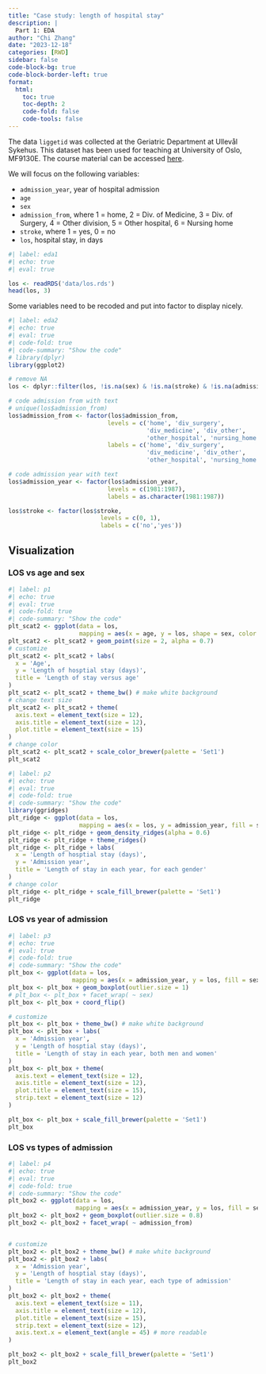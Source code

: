 ```yaml
---
title: "Case study: length of hospital stay"
description: |
  Part 1: EDA
author: "Chi Zhang"
date: "2023-12-18"
categories: [RWD]
sidebar: false
code-block-bg: true
code-block-border-left: true
format: 
  html:
    toc: true
    toc-depth: 2
    code-fold: false
    code-tools: false
---
```


The data `liggetid` was collected at the Geriatric Department at Ullevål Sykehus. This dataset has been used for teaching at University of Oslo, MF9130E. The course material can be accessed [here](https://github.com/ocbe-uio/teaching_mf9130e). 

We will focus on the following variables: 

- `admission_year`, year of hospital admission
- `age`
- `sex`
- `admission_from`, where 1 = home, 2 = Div. of Medicine, 3 =
Div. of Surgery, 4 = Other division, 5 = Other hospital, 6 =
Nursing home
- `stroke`, where 1 = yes, 0 = no
- `los`, hospital stay, in days 


```r
#| label: eda1
#| echo: true
#| eval: true

los <- readRDS('data/los.rds')
head(los, 3)
```

Some variables need to be recoded and put into factor to display nicely.

```r
#| label: eda2
#| echo: true
#| eval: true
#| code-fold: true
#| code-summary: "Show the code"
# library(dplyr)
library(ggplot2)

# remove NA
los <- dplyr::filter(los, !is.na(sex) & !is.na(stroke) & !is.na(admission_from))

# code admission from with text
# unique(los$admission_from)
los$admission_from <- factor(los$admission_from, 
                            levels = c('home', 'div_surgery', 
                                       'div_medicine', 'div_other', 
                                       'other_hospital', 'nursing_home'), 
                            labels = c('home', 'div_surgery', 
                                       'div_medicine', 'div_other', 
                                       'other_hospital', 'nursing_home'))

# code admission year with text
los$admission_year <- factor(los$admission_year,
                            levels = c(1981:1987),
                            labels = as.character(1981:1987))

los$stroke <- factor(los$stroke, 
                          levels = c(0, 1), 
                          labels = c('no','yes'))

```


## Visualization 

### LOS vs age and sex

```r
#| label: p1
#| echo: true
#| eval: true
#| code-fold: true
#| code-summary: "Show the code"
plt_scat2 <- ggplot(data = los, 
                    mapping = aes(x = age, y = los, shape = sex, color = sex))
plt_scat2 <- plt_scat2 + geom_point(size = 2, alpha = 0.7)
# customize
plt_scat2 <- plt_scat2 + labs(
  x = 'Age', 
  y = 'Length of hosptial stay (days)', 
  title = 'Length of stay versus age'
)
plt_scat2 <- plt_scat2 + theme_bw() # make white background
# change text size
plt_scat2 <- plt_scat2 + theme(
  axis.text = element_text(size = 12),
  axis.title = element_text(size = 12), 
  plot.title = element_text(size = 15)
)
# change color
plt_scat2 <- plt_scat2 + scale_color_brewer(palette = 'Set1')
plt_scat2

```


```r
#| label: p2
#| echo: true
#| eval: true
#| code-fold: true
#| code-summary: "Show the code"
library(ggridges)
plt_ridge <- ggplot(data = los, 
                    mapping = aes(x = los, y = admission_year, fill = sex))
plt_ridge <- plt_ridge + geom_density_ridges(alpha = 0.6) 
plt_ridge <- plt_ridge + theme_ridges()
plt_ridge <- plt_ridge + labs(
  x = 'Length of hosptial stay (days)', 
  y = 'Admission year', 
  title = 'Length of stay in each year, for each gender'
)
# change color
plt_ridge <- plt_ridge + scale_fill_brewer(palette = 'Set1')
plt_ridge
```

### LOS vs year of admission

```r
#| label: p3
#| echo: true
#| eval: true
#| code-fold: true
#| code-summary: "Show the code"
plt_box <- ggplot(data = los, 
                  mapping = aes(x = admission_year, y = los, fill = sex))
plt_box <- plt_box + geom_boxplot(outlier.size = 1)
# plt_box <- plt_box + facet_wrap( ~ sex)
plt_box <- plt_box + coord_flip()

# customize
plt_box <- plt_box + theme_bw() # make white background
plt_box <- plt_box + labs(
  x = 'Admission year', 
  y = 'Length of hosptial stay (days)', 
  title = 'Length of stay in each year, both men and women'
)
plt_box <- plt_box + theme(
  axis.text = element_text(size = 12),
  axis.title = element_text(size = 12), 
  plot.title = element_text(size = 15), 
  strip.text = element_text(size = 12)
)

plt_box <- plt_box + scale_fill_brewer(palette = 'Set1')
plt_box 
```

### LOS vs types of admission

```r
#| label: p4
#| echo: true
#| eval: true
#| code-fold: true
#| code-summary: "Show the code"
plt_box2 <- ggplot(data = los, 
                   mapping = aes(x = admission_year, y = los, fill = sex))
plt_box2 <- plt_box2 + geom_boxplot(outlier.size = 0.8)
plt_box2 <- plt_box2 + facet_wrap( ~ admission_from)


# customize
plt_box2 <- plt_box2 + theme_bw() # make white background
plt_box2 <- plt_box2 + labs(
  x = 'Admission year', 
  y = 'Length of hosptial stay (days)', 
  title = 'Length of stay in each year, each type of admission'
)
plt_box2 <- plt_box2 + theme(
  axis.text = element_text(size = 11),
  axis.title = element_text(size = 12), 
  plot.title = element_text(size = 15), 
  strip.text = element_text(size = 12), 
  axis.text.x = element_text(angle = 45) # more readable
)

plt_box2 <- plt_box2 + scale_fill_brewer(palette = 'Set1')
plt_box2 
```
